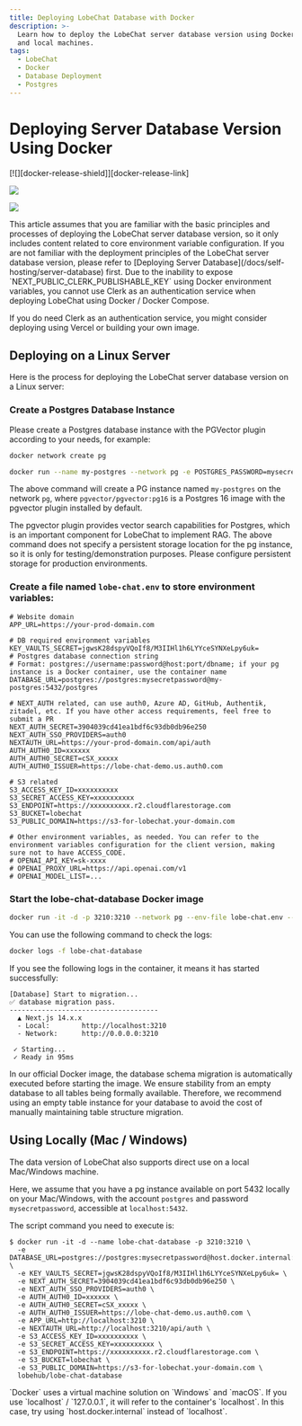 ```yaml
---
title: Deploying LobeChat Database with Docker
description: >-
  Learn how to deploy the LobeChat server database version using Docker on Linux
  and local machines.
tags:
  - LobeChat
  - Docker
  - Database Deployment
  - Postgres
---
```


# Deploying Server Database Version Using Docker

<div style={{display:"flex", gap: 4}}>
  [![][docker-release-shield]][docker-release-link]

[![][docker-size-shield]][docker-size-link]

[![][docker-pulls-shield]][docker-pulls-link]

</div>

<Callout type="info">
  This article assumes that you are familiar with the basic principles and processes of deploying
  the LobeChat server database version, so it only includes content related to core environment
  variable configuration. If you are not familiar with the deployment principles of the LobeChat
  server database version, please refer to [Deploying Server
  Database](/docs/self-hosting/server-database) first.
</Callout>

<Callout type="warning">
  Due to the inability to expose `NEXT_PUBLIC_CLERK_PUBLISHABLE_KEY` using Docker environment variables, you cannot use Clerk as an authentication service when deploying LobeChat using Docker / Docker Compose.

If you do need Clerk as an authentication service, you might consider deploying using Vercel or building your own image.

</Callout>

## Deploying on a Linux Server

Here is the process for deploying the LobeChat server database version on a Linux server:

<Steps>

### Create a Postgres Database Instance

Please create a Postgres database instance with the PGVector plugin according to your needs, for example:

```sh
docker network create pg

docker run --name my-postgres --network pg -e POSTGRES_PASSWORD=mysecretpassword -p 5432:5432 -d pgvector/pgvector:pg16
```

The above command will create a PG instance named `my-postgres` on the network `pg`, where `pgvector/pgvector:pg16` is a Postgres 16 image with the pgvector plugin installed by default.

<Callout type="info">
  The pgvector plugin provides vector search capabilities for Postgres, which is an important
  component for LobeChat to implement RAG.
</Callout>

<Callout type="warning">
  The above command does not specify a persistent storage location for the pg instance, so it is
  only for testing/demonstration purposes. Please configure persistent storage for production
  environments.
</Callout>

### Create a file named `lobe-chat.env` to store environment variables:

```shell
# Website domain
APP_URL=https://your-prod-domain.com

# DB required environment variables
KEY_VAULTS_SECRET=jgwsK28dspyVQoIf8/M3IIHl1h6LYYceSYNXeLpy6uk=
# Postgres database connection string
# Format: postgres://username:password@host:port/dbname; if your pg instance is a Docker container, use the container name
DATABASE_URL=postgres://postgres:mysecretpassword@my-postgres:5432/postgres

# NEXT_AUTH related, can use auth0, Azure AD, GitHub, Authentik, zitadel, etc. If you have other access requirements, feel free to submit a PR
NEXT_AUTH_SECRET=3904039cd41ea1bdf6c93db0db96e250
NEXT_AUTH_SSO_PROVIDERS=auth0
NEXTAUTH_URL=https://your-prod-domain.com/api/auth
AUTH_AUTH0_ID=xxxxxx
AUTH_AUTH0_SECRET=cSX_xxxxx
AUTH_AUTH0_ISSUER=https://lobe-chat-demo.us.auth0.com

# S3 related
S3_ACCESS_KEY_ID=xxxxxxxxxx
S3_SECRET_ACCESS_KEY=xxxxxxxxxx
S3_ENDPOINT=https://xxxxxxxxxx.r2.cloudflarestorage.com
S3_BUCKET=lobechat
S3_PUBLIC_DOMAIN=https://s3-for-lobechat.your-domain.com

# Other environment variables, as needed. You can refer to the environment variables configuration for the client version, making sure not to have ACCESS_CODE.
# OPENAI_API_KEY=sk-xxxx
# OPENAI_PROXY_URL=https://api.openai.com/v1
# OPENAI_MODEL_LIST=...
```

### Start the lobe-chat-database Docker image

```sh
docker run -it -d -p 3210:3210 --network pg --env-file lobe-chat.env --name lobe-chat-database lobehub/lobe-chat-database
```

You can use the following command to check the logs:

```sh
docker logs -f lobe-chat-database
```

If you see the following logs in the container, it means it has started successfully:

```log
[Database] Start to migration...
✅ database migration pass.
-------------------------------------
  ▲ Next.js 14.x.x
  - Local:        http://localhost:3210
  - Network:      http://0.0.0.0:3210

 ✓ Starting...
 ✓ Ready in 95ms
```

</Steps>

<Callout type="tip">
  In our official Docker image, the database schema migration is automatically executed before
  starting the image. We ensure stability from an empty database to all tables being formally
  available. Therefore, we recommend using an empty table instance for your database to avoid the
  cost of manually maintaining table structure migration.
</Callout>

## Using Locally (Mac / Windows)

The data version of LobeChat also supports direct use on a local Mac/Windows machine.

Here, we assume that you have a pg instance available on port 5432 locally on your Mac/Windows, with the account `postgres` and password `mysecretpassword`, accessible at `localhost:5432`.

The script command you need to execute is:

```shell
$ docker run -it -d --name lobe-chat-database -p 3210:3210 \
  -e DATABASE_URL=postgres://postgres:mysecretpassword@host.docker.internal:5432/postgres \
  -e KEY_VAULTS_SECRET=jgwsK28dspyVQoIf8/M3IIHl1h6LYYceSYNXeLpy6uk= \
  -e NEXT_AUTH_SECRET=3904039cd41ea1bdf6c93db0db96e250 \
  -e NEXT_AUTH_SSO_PROVIDERS=auth0 \
  -e AUTH_AUTH0_ID=xxxxxx \
  -e AUTH_AUTH0_SECRET=cSX_xxxxx \
  -e AUTH_AUTH0_ISSUER=https://lobe-chat-demo.us.auth0.com \
  -e APP_URL=http://localhost:3210 \
  -e NEXTAUTH_URL=http://localhost:3210/api/auth \
  -e S3_ACCESS_KEY_ID=xxxxxxxxxx \
  -e S3_SECRET_ACCESS_KEY=xxxxxxxxxx \
  -e S3_ENDPOINT=https://xxxxxxxxxx.r2.cloudflarestorage.com \
  -e S3_BUCKET=lobechat \
  -e S3_PUBLIC_DOMAIN=https://s3-for-lobechat.your-domain.com \
  lobehub/lobe-chat-database
```

<Callout type="tip">
  `Docker` uses a virtual machine solution on `Windows` and `macOS`. If you use `localhost` /
  `127.0.0.1`, it will refer to the container's `localhost`. In this case, try using
  `host.docker.internal` instead of `localhost`.
</Callout>

[docker-pulls-link]: https://hub.docker.com/r/lobehub/lobe-chat-database
[docker-pulls-shield]: https://img.shields.io/docker/pulls/lobehub/lobe-chat-database?color=45cc11&labelColor=black&style=flat-square
[docker-release-link]: https://hub.docker.com/r/lobehub/lobe-chat-database
[docker-release-shield]: https://img.shields.io/docker/v/lobehub/lobe-chat-database?color=369eff&label=docker&labelColor=black&logo=docker&logoColor=white&style=flat-square
[docker-size-link]: https://hub.docker.com/r/lobehub/lobe-chat-database
[docker-size-shield]: https://img.shields.io/docker/image-size/lobehub/lobe-chat-database?color=369eff&labelColor=black&style=flat-square
